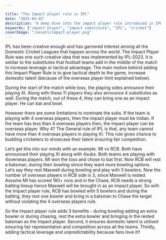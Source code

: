 ```yaml
---

title: "The Impact player rule in IPL"
date: "2025-04-03"
description: "A deep dive into the impact player rule introduced in IPL."
keywords: ["impact player", "impact substitute", "IPL", "cricket"]
coverImage: "/assets/impact-player.png"
---
```


IPL has been creative enough and has garnered interest among all the Domestic Cricket Leagues that happen across the world. The Impact Player Rule was one such creative idea that was implemented by IPL-2023. It is similar to the substitutes that football teams add in the middle of the match to increase leverage or tactical advantage. The main motive behind adding this Impact Player Rule is to give tactical depth to the game, increase domestic talent (because of the overseas player limit explained below).

During the start of the match while toss, the playing sides announce their playing XI. Along with these 11 players they also announce 4 substitutes as well. During the match, out of these 4, they can bring one as an impact player. He can bat and bowl. 

However there are some limitations to nominate the subs. If the team is playing with 4 overseas players, then the impact player must be Indian. If the team has less than 4 overseas players then, the impact player can be overseas player. Why 4? The General rule of IPL is that, any team cannot have more than 4 overseas players in playing XI. This rule gives chance to budding cricketers to showcase their talent ensuring fair competition. 

Let’s get this into our minds with an example. MI vs RCB. Both have announced their playing XI  along with 4subs. Both teams are playing with 4overseas players.  MI won the toss and chose to bat first. Now RCB will rest a batsman, during their bowling simce they want more bowling options. Let’s say they rest Maxwell during bowling and play with 5 bowlers. Now the number of overseas players in RCB side is 3, since Maxwell is rested. Assume MI has scored 180+ runs and in the Chase, RCB needs a strong batting lineup hence Maxwell will be brought in as an impact player. So with the Impact player rule, RCB has bowled with 5 bowlers and during the batting, they rest one bowler and bring in a batsman to Chase the target without violating the 4 overseas players rule. 

So the Impact player rule adds 3 benefits - during bowling adding an extra bowler or during chasing, rest the extra bowler and bringing in the rested batsman as the Impact player. Second, it ensures domestic talent is utilised ensuring fair representation and competition across all the teams. Thirdly, adding tactical leverage and unpredictability because fans love it!!

